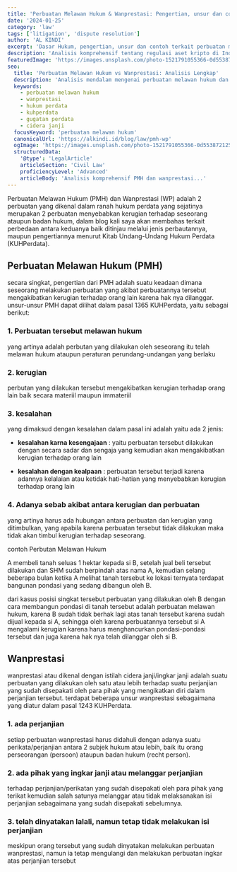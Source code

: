 ```yaml
---
title: 'Perbuatan Melawan Hukum & Wanprestasi: Pengertian, unsur dan contoh'
date: '2024-01-25'
category: 'law'
tags: ['litigation', 'dispute resolution']
author: 'AL KINDI'
excerpt: 'Dasar Hukum, pengertian, unsur dan contoh terkait perbuatan melawan hukum dan perbuatan wanprestasi (cidera janji)'
description: 'Analisis komprehensif tentang regulasi aset kripto di Indonesia, termasuk aspek perdagangan, perpajakan, dan perlindungan konsumen.'
featuredImage: 'https://images.unsplash.com/photo-1521791055366-0d553872125f?q=80&w=2369&auto=format&fit=crop&ixlib=rb-4.0.3&ixid=M3wxMjA3fDB8MHxwaG90by1wYWdlfHx8fGVufDB8fHx8fA%3D%3D'
seo:
  title: 'Perbuatan Melawan Hukum vs Wanprestasi: Analisis Lengkap'
  description: 'Analisis mendalam mengenai perbuatan melawan hukum dan wanprestasi dalam hukum perdata Indonesia, termasuk unsur, perbedaan, dan contoh kasus.'
  keywords:
    - perbuatan melawan hukum
    - wanprestasi
    - hukum perdata
    - kuhperdata
    - gugatan perdata
    - cidera janji
  focusKeyword: 'perbuatan melawan hukum'
  canonicalUrl: 'https://alkindi.id/blog/law/pmh-wp'
  ogImage: 'https://images.unsplash.com/photo-1521791055366-0d553872125f?q=80&w=2369&auto=format&fit=crop&ixlib=rb-4.0.3&ixid=M3wxMjA3fDB8MHxwaG90by1wYWdlfHx8fGVufDB8fHx8fA%3D%3D'
  structuredData:
    '@type': 'LegalArticle'
    articleSection: 'Civil Law'
    proficiencyLevel: 'Advanced'
    articleBody: 'Analisis komprehensif PMH dan wanprestasi...'
---
```


<Introduction>
  Perbuatan Melawan Hukum (PMH) dan Wanprestasi (WP) adalah 2 perbuatan yang
  dikenal dalam ranah hukum perdata yang sejatinya merupakan 2 perbuatan
  menyebabkan kerugian terhadap seseorang ataupun badan hukum, dalam blog kali
  saya akan membahas terkait perbedaan antara keduanya baik ditinjau melalui
  jenis perbautannya, maupun pengertiannya menurut Kitab Undang-Undang Hukum
  Perdata (KUHPerdata).
</Introduction>

## Perbuatan Melawan Hukum (PMH)

secara singkat, pengertian dari PMH adalah suatu keadaan dimana seseorang melakukan perbuatan yang akibat perbuatannya tersebut mengakibatkan kerugian terhadap orang lain karena hak nya dilanggar.
unsur-unsur PMH dapat dilihat dalam pasal 1365 KUHPerdata, yaitu sebagai berikut:

### 1. Perbuatan tersebut melawan hukum

yang artinya adalah perbutan yang dilakukan oleh seseorang itu telah melawan hukum ataupun peraturan perundang-undangan yang berlaku

### 2. kerugian

perbutan yang dilakukan tersebut mengakibatkan kerugian terhadap orang lain baik secara materiil maupun immateriil

### 3. kesalahan

yang dimaksud dengan kesalahan dalam pasal ini adalah yaitu ada 2 jenis:

- **kesalahan karna kesengajaan** : yaitu perbuatan tersebut dilakukan dengan secara sadar dan sengaja yang kemudian akan mengakibatkan kerugian terhadap orang lain

- **kesalahan dengan kealpaan** : perbuatan tersebut terjadi karena adannya kelalaian atau ketidak hati-hatian yang menyebabkan kerugian terhadap orang lain

### 4. Adanya sebab akibat antara kerugian dan perbuatan

yang artinya harus ada hubungan antara perbuatan dan kerugian yang ditimbulkan, yang apabila karena perbuatan tersebut tidak dilakukan maka tidak akan timbul kerugian terhadap seseorang.

contoh Perbutan Melawan Hukum

A membeli tanah seluas 1 hektar kepada si B, setelah jual beli tersebut dilakukan dan SHM sudah berpindah atas nama A, kemudian selang beberapa bulan ketika A melihat tanah tersebut ke lokasi ternyata terdapat bangunan pondasi yang sedang dibangun oleh B.

dari kasus posisi singkat tersebut perbuatan yang dilakukan oleh B dengan cara membangun pondasi di tanah tersebut adalah perbuatan melawan hukum, karena B sudah tidak berhak lagi atas tanah tersebut karena sudah dijual kepada si A, sehingga oleh karena perbuatannya tersebut si A mengalami kerugian karena harus menghancurkan pondasi-pondasi tersebut dan juga karena hak nya telah dilanggar oleh si B.

## Wanprestasi

wanprestasi atau dikenal dengan istilah cidera janji/ingkar janji adalah suatu perbuatan yang dilakukan oleh satu atau lebih terhadap suatu perjanjian yang sudah disepakati oleh para pihak yang mengikatkan diri dalam perjanjian tersebut.
terdapat beberapa unsur wanprestasi sebagaimana yang diatur dalam pasal 1243 KUHPerdata.

### 1. ada perjanjian

setiap perbuatan wanprestasi harus didahuli dengan adanya suatu perikata/perjanjian antara 2 subjek hukum atau lebih, baik itu orang perseorangan (persoon) ataupun badan hukum (recht person).

### 2. ada pihak yang ingkar janji atau melanggar perjanjian

terhadap perjanjian/perikatan yang sudah disepakati oleh para pihak yang terikat kemudian salah satunya melanggar atau tidak melaksanakan isi perjanjian sebagaimana yang sudah disepakati sebelumnya.

### 3. telah dinyatakan lalali, namun tetap tidak melakukan isi perjanjian

meskipun orang tersebut yang sudah dinyatakan melakukan perbuatan wanprestasi, namun ia tetap mengulangi dan melakukan perbuatan ingkar atas perjanjian tersebut
